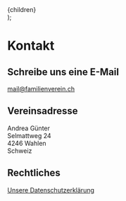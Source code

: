 
  <Layout>
    <Seo
      title="Kontakt – Familienverein Wahlen"
      description="Kontaktinformationen des Familienvereins Wahlen"
    />
    <div class="container">{children}</div>
  </Layout>
);

# Kontakt

## Schreibe uns eine E-Mail

[mail@familienverein.ch](mailto:mail@familienverein.ch)

## Vereinsadresse

Andrea Günter  
Selmattweg 24  
4246 Wahlen  
Schweiz

## Rechtliches

[Unsere Datenschutzerklärung](/datenschutz)
